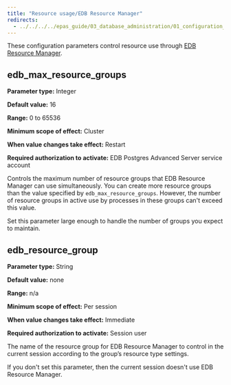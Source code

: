 ```yaml
---
title: "Resource usage/EDB Resource Manager"
redirects:
  - ../../../../epas_guide/03_database_administration/01_configuration_parameters/03_configuration_parameters_by_functionality/03_resource_usage_edb_resource_manager #generated for docs/epas/reorg-role-use-case-mode
---
```


<div id="resource_usage_edb_resource_manager" class="registered_link"></div>

These configuration parameters control resource use through [EDB Resource Manager](../../10_edb_resource_manager/).

## edb_max_resource_groups

**Parameter type:** Integer

**Default value:** 16

**Range:** 0 to 65536

**Minimum scope of effect:** Cluster

**When value changes take effect:** Restart

**Required authorization to activate:** EDB Postgres Advanced Server service account

Controls the maximum number of resource groups that EDB Resource Manager can use simultaneously. You can create more resource groups than the value specified by `edb_max_resource_groups`. However, the number of resource groups in active use by processes in these groups can't exceed this value.

Set this parameter large enough to handle the number of groups you expect to maintain.

## edb_resource_group

**Parameter type:** String

**Default value:** none

**Range:** n/a

**Minimum scope of effect:** Per session

**When value changes take effect:** Immediate

**Required authorization to activate:** Session user

The name of the resource group for EDB Resource Manager to control in the current session according to the group’s resource type settings.

If you don't set this parameter, then the current session doesn't use EDB Resource Manager.
